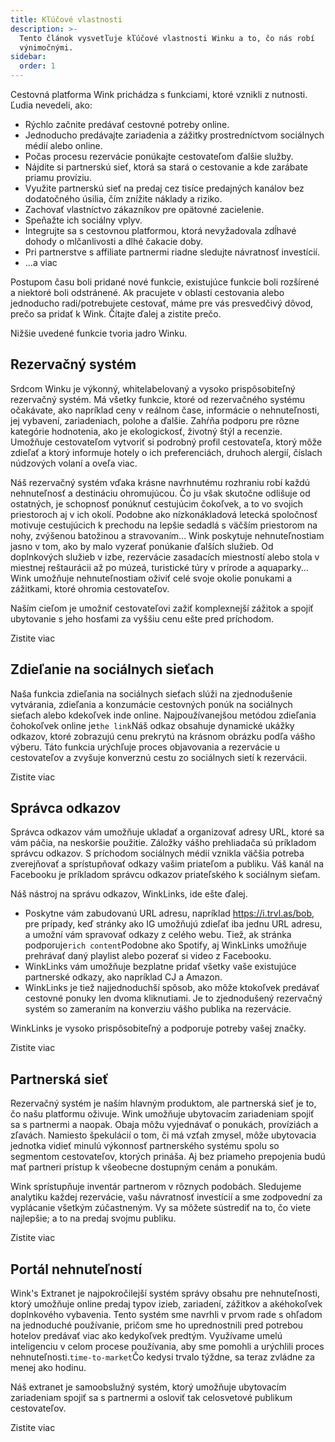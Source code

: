 ```yaml
---
title: Kľúčové vlastnosti
description: >-
  Tento článok vysvetľuje kľúčové vlastnosti Winku a to, čo nás robí
  výnimočnými.
sidebar:
  order: 1
---
```


Cestovná platforma Wink prichádza s funkciami, ktoré vznikli z nutnosti. Ľudia nevedeli, ako:

* Rýchlo začnite predávať cestovné potreby online.
* Jednoducho predávajte zariadenia a zážitky prostredníctvom sociálnych médií alebo online.
* Počas procesu rezervácie ponúkajte cestovateľom ďalšie služby.
* Nájdite si partnerskú sieť, ktorá sa stará o cestovanie a kde zarábate priamu províziu.
* Využite partnerskú sieť na predaj cez tisíce predajných kanálov bez dodatočného úsilia, čím znížite náklady a riziko.
* Zachovať vlastníctvo zákazníkov pre opätovné zacielenie.
* Speňažte ich sociálny vplyv.
* Integrujte sa s cestovnou platformou, ktorá nevyžadovala zdĺhavé dohody o mlčanlivosti a dlhé čakacie doby.
* Pri partnerstve s affiliate partnermi riadne sledujte návratnosť investícií.
* ...a viac

Postupom času boli pridané nové funkcie, existujúce funkcie boli rozšírené a niektoré boli odstránené. Ak pracujete v oblasti cestovania alebo jednoducho radi/potrebujete cestovať, máme pre vás presvedčivý dôvod, prečo sa pridať k Wink. Čítajte ďalej a zistite prečo.

Nižšie uvedené funkcie tvoria jadro Winku.

## Rezervačný systém

Srdcom Winku je výkonný, whitelabelovaný a vysoko prispôsobiteľný rezervačný systém. Má všetky funkcie, ktoré od rezervačného systému očakávate, ako napríklad ceny v reálnom čase, informácie o nehnuteľnosti, jej vybavení, zariadeniach, polohe a ďalšie. Zahŕňa podporu pre rôzne kategórie hodnotenia, ako je ekologickosť, životný štýl a recenzie. Umožňuje cestovateľom vytvoriť si podrobný profil cestovateľa, ktorý môže zdieľať a ktorý informuje hotely o ich preferenciách, druhoch alergií, číslach núdzových volaní a oveľa viac.

Náš rezervačný systém vďaka krásne navrhnutému rozhraniu robí každú nehnuteľnosť a destináciu ohromujúcou. Čo ju však skutočne odlišuje od ostatných, je schopnosť ponúknuť cestujúcim čokoľvek, a to vo svojich priestoroch aj v ich okolí. Podobne ako nízkonákladová letecká spoločnosť motivuje cestujúcich k prechodu na lepšie sedadlá s väčším priestorom na nohy, zvýšenou batožinou a stravovaním... Wink poskytuje nehnuteľnostiam jasno v tom, ako by malo vyzerať ponúkanie ďalších služieb. Od doplnkových služieb v izbe, rezervácie zasadacích miestností alebo stola v miestnej reštaurácii až po múzeá, turistické túry v prírode a aquaparky... Wink umožňuje nehnuteľnostiam oživiť celé svoje okolie ponukami a zážitkami, ktoré ohromia cestovateľov.

Naším cieľom je umožniť cestovateľovi zažiť komplexnejší zážitok a spojiť ubytovanie s jeho hosťami za vyššiu cenu ešte pred príchodom.

<LinkButton href="/booking-engine/in-a-nutshell">
  Zistite viac
</LinkButton>


## Zdieľanie na sociálnych sieťach

Naša funkcia zdieľania na sociálnych sieťach slúži na zjednodušenie vytvárania, zdieľania a konzumácie cestovných ponúk na sociálnych sieťach alebo kdekoľvek inde online. Najpoužívanejšou metódou zdieľania čohokoľvek online je`the link`Náš odkaz obsahuje dynamické ukážky odkazov, ktoré zobrazujú cenu prekrytú na krásnom obrázku podľa vášho výberu. Táto funkcia urýchľuje proces objavovania a rezervácie u cestovateľov a zvyšuje konverznú cestu zo sociálnych sietí k rezervácii.

<LinkButton href="/studio/shareable-links">
  Zistite viac
</LinkButton>


## Správca odkazov

Správca odkazov vám umožňuje ukladať a organizovať adresy URL, ktoré sa vám páčia, na neskoršie použitie. Záložky vášho prehliadača sú príkladom správcu odkazov. S príchodom sociálnych médií vznikla väčšia potreba zverejňovať a sprístupňovať odkazy vašim priateľom a publiku. Váš kanál na Facebooku je príkladom správcu odkazov priateľského k sociálnym sieťam.

Náš nástroj na správu odkazov, WinkLinks, ide ešte ďalej.

* Poskytne vám zabudovanú URL adresu, napríklad https://i.trvl.as/bob, pre prípady, keď stránky ako IG umožňujú zdieľať iba jednu URL adresu, a umožní vám spravovať odkazy z celého webu. Tiež, ak stránka podporuje`rich content`Podobne ako Spotify, aj WinkLinks umožňuje prehrávať daný playlist alebo pozerať si video z Facebooku.
* WinkLinks vám umožňuje bezplatne pridať všetky vaše existujúce partnerské odkazy, ako napríklad CJ a Amazon.
* WinkLinks je tiež najjednoduchší spôsob, ako môže ktokoľvek predávať cestovné ponuky len dvoma kliknutiami. Je to zjednodušený rezervačný systém so zameraním na konverziu vášho publika na rezervácie.

WinkLinks je vysoko prispôsobiteľný a podporuje potreby vašej značky.

<LinkButton href="/link-manager/wink-links">
  Zistite viac
</LinkButton>


## Partnerská sieť

Rezervačný systém je naším hlavným produktom, ale partnerská sieť je to, čo našu platformu oživuje. Wink umožňuje ubytovacím zariadeniam spojiť sa s partnermi a naopak. Obaja môžu vyjednávať o ponukách, províziách a zľavách. Namiesto špekulácií o tom, či má vzťah zmysel, môže ubytovacia jednotka vidieť minulú výkonnosť partnerského systému spolu so segmentom cestovateľov, ktorých prináša. Aj bez priameho prepojenia budú mať partneri prístup k všeobecne dostupným cenám a ponukám.

Wink sprístupňuje inventár partnerom v rôznych podobách. Sledujeme analytiku každej rezervácie, vašu návratnosť investícií a sme zodpovední za vyplácanie všetkým zúčastneným. Vy sa môžete sústrediť na to, čo viete najlepšie; a to na predaj svojmu publiku.

<LinkButton href="/studio/what-is-studio">
  Zistite viac
</LinkButton>


## Portál nehnuteľností

Wink's Extranet je najpokročilejší systém správy obsahu pre nehnuteľnosti, ktorý umožňuje online predaj typov izieb, zariadení, zážitkov a akéhokoľvek doplnkového vybavenia. Tento systém sme navrhli v prvom rade s ohľadom na jednoduché používanie, pričom sme ho uprednostnili pred potrebou hotelov predávať viac ako kedykoľvek predtým. Využívame umelú inteligenciu v celom procese používania, aby sme pomohli a urýchlili proces nehnuteľnosti.`time-to-market`Čo kedysi trvalo týždne, sa teraz zvládne za menej ako hodinu.

Náš extranet je samoobslužný systém, ktorý umožňuje ubytovacím zariadeniam spojiť sa s partnermi a osloviť tak celosvetové publikum cestovateľov.

<LinkButton href="/extranet/what-is-extranet">
  Zistite viac
</LinkButton>

